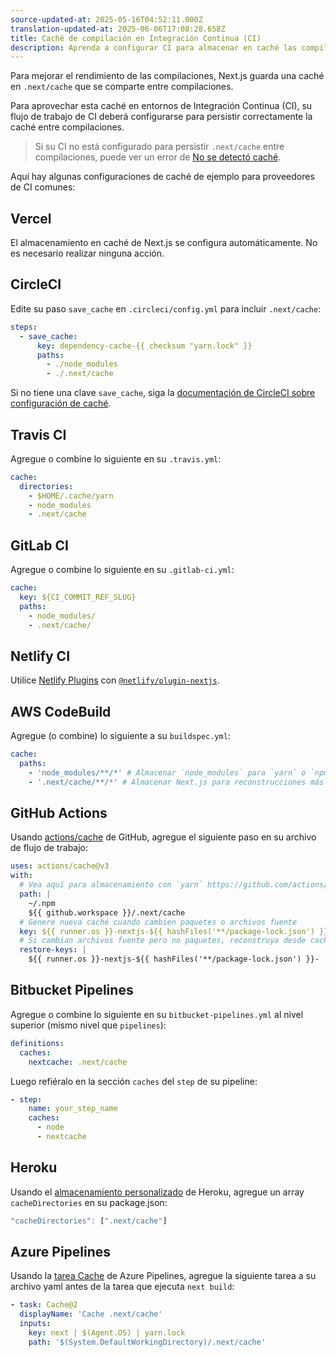 ```yaml
---
source-updated-at: 2025-05-16T04:52:11.000Z
translation-updated-at: 2025-06-06T17:08:28.658Z
title: Caché de compilación en Integración Continua (CI)
description: Aprenda a configurar CI para almacenar en caché las compilaciones de Next.js
---
```


Para mejorar el rendimiento de las compilaciones, Next.js guarda una caché en `.next/cache` que se comparte entre compilaciones.

Para aprovechar esta caché en entornos de Integración Continua (CI), su flujo de trabajo de CI deberá configurarse para persistir correctamente la caché entre compilaciones.

> Si su CI no está configurado para persistir `.next/cache` entre compilaciones, puede ver un error de [No se detectó caché](/docs/messages/no-cache).

Aquí hay algunas configuraciones de caché de ejemplo para proveedores de CI comunes:

## Vercel

El almacenamiento en caché de Next.js se configura automáticamente. No es necesario realizar ninguna acción.

## CircleCI

Edite su paso `save_cache` en `.circleci/config.yml` para incluir `.next/cache`:

```yaml
steps:
  - save_cache:
      key: dependency-cache-{{ checksum "yarn.lock" }}
      paths:
        - ./node_modules
        - ./.next/cache
```

Si no tiene una clave `save_cache`, siga la [documentación de CircleCI sobre configuración de caché](https://circleci.com/docs/2.0/caching/).

## Travis CI

Agregue o combine lo siguiente en su `.travis.yml`:

```yaml
cache:
  directories:
    - $HOME/.cache/yarn
    - node_modules
    - .next/cache
```

## GitLab CI

Agregue o combine lo siguiente en su `.gitlab-ci.yml`:

```yaml
cache:
  key: ${CI_COMMIT_REF_SLUG}
  paths:
    - node_modules/
    - .next/cache/
```

## Netlify CI

Utilice [Netlify Plugins](https://www.netlify.com/products/build/plugins/) con [`@netlify/plugin-nextjs`](https://www.npmjs.com/package/@netlify/plugin-nextjs).

## AWS CodeBuild

Agregue (o combine) lo siguiente a su `buildspec.yml`:

```yaml
cache:
  paths:
    - 'node_modules/**/*' # Almacenar `node_modules` para `yarn` o `npm i` más rápido
    - '.next/cache/**/*' # Almacenar Next.js para reconstrucciones más rápidas
```

## GitHub Actions

Usando [actions/cache](https://github.com/actions/cache) de GitHub, agregue el siguiente paso en su archivo de flujo de trabajo:

```yaml
uses: actions/cache@v3
with:
  # Vea aquí para almacenamiento con `yarn` https://github.com/actions/cache/blob/main/examples.md#node---yarn o puede usar actions/setup-node
  path: |
    ~/.npm
    ${{ github.workspace }}/.next/cache
  # Genere nueva caché cuando cambien paquetes o archivos fuente
  key: ${{ runner.os }}-nextjs-${{ hashFiles('**/package-lock.json') }}-${{ hashFiles('**/*.js', '**/*.jsx', '**/*.ts', '**/*.tsx') }}
  # Si cambian archivos fuente pero no paquetes, reconstruya desde caché previa
  restore-keys: |
    ${{ runner.os }}-nextjs-${{ hashFiles('**/package-lock.json') }}-
```

## Bitbucket Pipelines

Agregue o combine lo siguiente en su `bitbucket-pipelines.yml` al nivel superior (mismo nivel que `pipelines`):

```yaml
definitions:
  caches:
    nextcache: .next/cache
```

Luego refiéralo en la sección `caches` del `step` de su pipeline:

```yaml
- step:
    name: your_step_name
    caches:
      - node
      - nextcache
```

## Heroku

Usando el [almacenamiento personalizado](https://devcenter.heroku.com/articles/nodejs-support#custom-caching) de Heroku, agregue un array `cacheDirectories` en su package.json:

```javascript
"cacheDirectories": [".next/cache"]
```

## Azure Pipelines

Usando la [tarea Cache](https://docs.microsoft.com/en-us/azure/devops/pipelines/tasks/utility/cache) de Azure Pipelines, agregue la siguiente tarea a su archivo yaml antes de la tarea que ejecuta `next build`:

```yaml
- task: Cache@2
  displayName: 'Cache .next/cache'
  inputs:
    key: next | $(Agent.OS) | yarn.lock
    path: '$(System.DefaultWorkingDirectory)/.next/cache'
```
